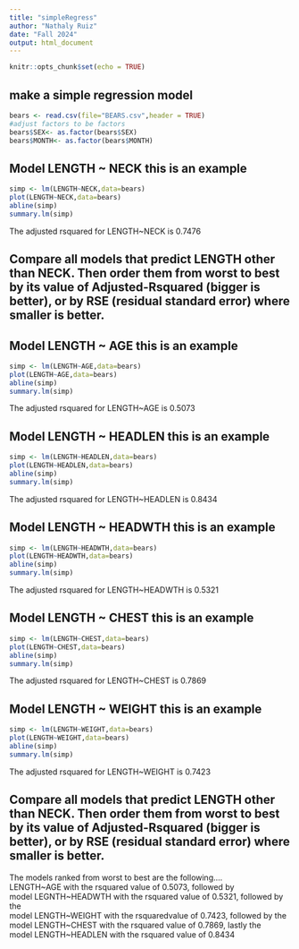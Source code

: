 ```yaml
---
title: "simpleRegress"
author: "Nathaly Ruiz"
date: "Fall 2024"
output: html_document
---
```


```r
knitr::opts_chunk$set(echo = TRUE)
```

## make a simple regression model

```r
bears <- read.csv(file="BEARS.csv",header = TRUE)
#adjust factors to be factors
bears$SEX<- as.factor(bears$SEX)
bears$MONTH<- as.factor(bears$MONTH)
```

## Model LENGTH ~ NECK  this is an example  

```r
simp <- lm(LENGTH~NECK,data=bears)
plot(LENGTH~NECK,data=bears)
abline(simp)
summary.lm(simp)
```
The adjusted rsquared for LENGTH~NECK  is 0.7476


## Compare all models that predict LENGTH other than NECK. Then order them from worst to best by its value of Adjusted-Rsquared (bigger is better), or by RSE (residual standard error) where smaller is better. 

## Model LENGTH ~ AGE  this is an example 
           
```r
simp <- lm(LENGTH~AGE,data=bears)
plot(LENGTH~AGE,data=bears)
abline(simp)
summary.lm(simp)
```
The adjusted rsquared for LENGTH~AGE is 0.5073
         
         
## Model LENGTH ~ HEADLEN  this is an example 
           
```r
simp <- lm(LENGTH~HEADLEN,data=bears)
plot(LENGTH~HEADLEN,data=bears)
abline(simp)
summary.lm(simp)
```
         
The adjusted rsquared for LENGTH~HEADLEN is 0.8434
         
## Model LENGTH ~ HEADWTH  this is an example 
           
```r
simp <- lm(LENGTH~HEADWTH,data=bears)
plot(LENGTH~HEADWTH,data=bears)
abline(simp)
summary.lm(simp)
```
         
The adjusted rsquared for LENGTH~HEADWTH is 0.5321


## Model LENGTH ~ CHEST  this is an example 
           
```r
simp <- lm(LENGTH~CHEST,data=bears)
plot(LENGTH~CHEST,data=bears)
abline(simp)
summary.lm(simp)
```
The adjusted rsquared for LENGTH~CHEST is 0.7869
         
## Model LENGTH ~ WEIGHT  this is an example 
           
```r
simp <- lm(LENGTH~WEIGHT,data=bears)
plot(LENGTH~WEIGHT,data=bears)
abline(simp)
summary.lm(simp)
```
         
The adjusted rsquared for LENGTH~WEIGHT is 0.7423
        
        
## Compare all models that predict LENGTH other than NECK. Then order them from worst to best by its value of Adjusted-Rsquared (bigger is better), or by RSE (residual standard error) where smaller is better. 


         
The models ranked from worst to best are the following....          
LENGTH~AGE with the rsquared value of 0.5073, followed by          
model LEGNTH~HEADWTH with the rsquared value of 0.5321, followed by the          
model LENGTH~WEIGHT with the rsquaredvalue of 0.7423, followed by the          
model LENGTH~CHEST with the rsquared value of 0.7869, lastly the        
model LENGTH~HEADLEN with the rsquared value of 0.8434          